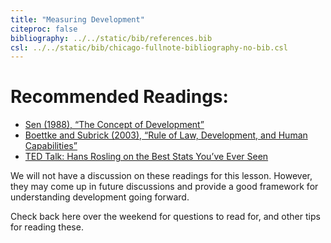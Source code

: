 ```yaml
---
title: "Measuring Development"
citeproc: false
bibliography: ../../static/bib/references.bib
csl: ../../static/bib/chicago-fullnote-bibliography-no-bib.csl
---
```


# Recommended Readings:

- [<i class="fas fa-file-pdf"></i> Sen (1988), "The Concept of Development"](/readings/sen-1988-concept-of-development.pdf)
- [<i class="fas fa-file-pdf"></i> Boettke and Subrick (2003), "Rule of Law, Development, and Human Capabilities"](/readings/Boettke-Subrick-2003.pdf)
- [<i class="fas fa-external-link-square-alt"></i> TED Talk: Hans Rosling on the Best Stats You've Ever Seen](https://www.ted.com/talks/hans_rosling_shows_the_best_stats_you_ve_ever_seen)

We will not have a discussion on these readings for this lesson. However, they may come up in future discussions and provide a good framework for understanding development going forward.

Check back here over the weekend for questions to read for, and other tips for reading these.
